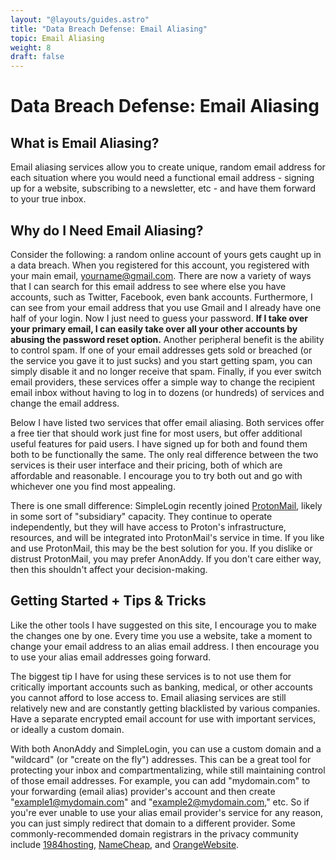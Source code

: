 ```yaml
---
layout: "@layouts/guides.astro"
title: "Data Breach Defense: Email Aliasing"
topic: Email Aliasing
weight: 8
draft: false
---
```



# Data Breach Defense: Email Aliasing

## What is Email Aliasing?

Email aliasing services allow you to create unique, random email address for each situation where you would need a functional email address - signing up for a website, subscribing to a newsletter, etc - and have them forward to your true inbox.

## Why do I Need Email Aliasing?

Consider the following: a random online account of yours gets caught up in a data breach. When you registered for this account, you registered with your main email, yourname@gmail.com. There are now a variety of ways that I can search for this email address to see where else you have accounts, such as Twitter, Facebook, even bank accounts. Furthermore, I can see from your email address that you use Gmail and I already have one half of your login. Now I just need to guess your password. **If I take over your primary email, I can easily take over all your other accounts by abusing the password reset option.** Another peripheral benefit is the ability to control spam. If one of your email addresses gets sold or breached (or the service you gave it to just sucks) and you start getting spam, you can simply disable it and no longer receive that spam. Finally, if you ever switch email providers, these services offer a simple way to change the recipient email inbox without having to log in to dozens (or hundreds) of services and change the email address.

Below I have listed two services that offer email aliasing. Both services offer a free tier that should work just fine for most users, but offer additional useful features for paid users. I have signed up for both and found them both to be functionally the same. The only real difference between the two services is their user interface and their pricing, both of which are affordable and reasonable. I encourage you to try both out and go with whichever one you find most appealing.

There is one small difference: SimpleLogin recently joined [ProtonMail](https://simplelogin.io/blog/simplelogin-join-proton/), likely in some sort of "subsidiary" capacity. They continue to operate independently, but they will have access to Proton's infrastructure, resources, and will be integrated into ProtonMail's service in time. If you like and use ProtonMail, this may be the best solution for you. If you dislike or distrust ProtonMail, you may prefer AnonAddy. If you don't care either way, then this shouldn't affect your decision-making.

<Plans data={data} />

## Getting Started + Tips & Tricks

Like the other tools I have suggested on this site, I encourage you to make the changes one by one. Every time you use a website, take a moment to change your email address to an alias email address. I then encourage you to use your alias email addresses going forward.

The biggest tip I have for using these services is to not use them for critically important accounts such as banking, medical, or other accounts you cannot afford to lose access to. Email aliasing services are still relatively new and are constantly getting blacklisted by various companies. Have a separate encrypted email account for use with important services, or ideally a custom domain.

With both AnonAddy and SimpleLogin, you can use a custom domain and a "wildcard" (or "create on the fly") addresses. This can be a great tool for protecting your inbox and compartmentalizing, while still maintaining control of those email addresses. For example, you can add "mydomain.com" to your forwarding (email alias) provider's account and then create "example1@mydomain.com" and "example2@mydomain.com," etc. So if you're ever unable to use your alias email provider's service for any reason, you can just simply redirect that domain to a different provider. Some commonly-recommended domain registrars in the privacy community include [1984hosting](https://www.1984hosting.com/), [NameCheap](https://www.namecheap.com/), and [OrangeWebsite](https://www.orangewebsite.com/).
